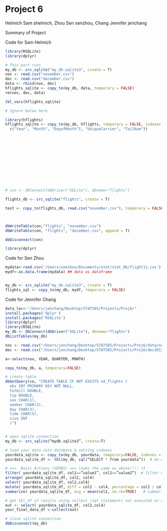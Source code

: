 Project 6
========================================================
Helmich        Sam shelmich,  Zhou        Sen  senzhou, Chang   Jennifer jenchang

Summary of Project

Code for Sam Helmich
```r
library(RSQLite)
library(dplyr)

# This part runs
my_db <- src_sqlite("my_db.sqlite3", create = T)
nov <- read.csv("november.csv")
dec <- read.csv("december.csv")
data <- rbind(nov, dec)
hflights_sqlite <- copy_to(my_db, data, temporary = FALSE)
rm(nov, dec, data)

tbl_vars(hflights_sqlite)

# Ignore below here

library(hflights)
hflights_sqlite <- copy_to(my_db, hflights, temporary = FALSE, indexes = list(
  c("Year", "Month", "DayofMonth"), "UniqueCarrier", "TailNum"))













# con <- dbConnect(dbDriver("SQLite"), dbname="flights")

flights_db <- src_sqlite("flights", create = T)

test <- copy_to(flights_db, read.csv("november.csv"), temporary = FALSE)



dbWriteTable(con,"flights", "november.csv")
dbWriteTable(con, "flights", "december.csv", append = T)

dbDisconnect(con)

library(dplyr)

```


Code for Sen Zhou
```r

mydata<-read.csv('/Users/senzhou/Documents/stat/stat_06/flight11.csv') 
mydf<-as.data.frame(mydata) ## data as dataframe


my_db <- src_sqlite("my_db.sqlite3", create = T)
flights_sql <- copy_to(my_db, mydf, temporary = FALSE)


```

Code for Jennifer Chang
```r
data_loc<-"/Users/jenchang/Desktop/STAT585/Projects/Proj6/"
install.packages('dplyr')
install.packages('RSQLite')
library(dplyr)
library(RSQLite)
my_db <- dbConnect(dbDriver("SQLite"), dbname="flights")
dbListTables(my_db)

nov <- read.csv("/Users/jenchang/Desktop/STAT585/Projects/Proj6/data/november2013.csv")
dec <- read.csv("/Users/jenchang/Desktop/STAT585/Projects/Proj6/dec2013.csv")

a<-select(nov, YEAR, QUARTER, MONTH)

copy_to(my_db, a, temporary=FALSE)

# create table
dbGetQuery(co, "CREATE TABLE IF NOT EXISTS nd_flights (
  obs INT PRIMARY KEY NOT NULL,
  totbill DOUBLE,
  tip DOUBLE,
  sex CHAR(1),
  smoker CHAR(3),
  day CHAR(3),
  time CHAR(5),
  size INT
  )")


# open sqlite connection
my_db <- src_sqlite(“mydb.sqlite3”, create=T)

# load your data into database & setting indexes
yourdata_sqlite <- copy_to(my_db, yourdata, temporary=FALSE, indexes = list( c(“col1”, “col2”), col3))
yourdata_sqlite_df <- tbl(my_db, sql(“SELECT * from yourdata”))  # do we need this?

# ===  Basic Actions (VERBS) === looks the same as above!!!! <3
filter( yourdata_sqlite_df, col1==”value1”, col2==”value2”)  # filter data by column values
arrange( yourdata_sqlite_df, col2, col4)                                   # arrange data rows by column values
select( yourdata_sqlite_df, col2,col4)                                       # select certain columns of data 
mutate( yourdata_sqlite_df, diff = col2 - col4, percentage = col2 / col4)  # mutate, adding columns
summarize( yourdata_sqlite_df, avg = mean(col2, na.rm=TRUE)   # summarize a column of values

# get tbl_df of results using collect (sql statements not executed on database until R needs to print it out)
out <- select( yourdata_sqlite_df, col2,col4)
your_final_data_df <-collect(out)

# close sqlite connection
dbDisconnect(my_db)

```

